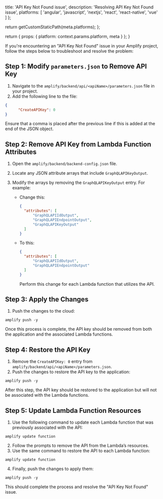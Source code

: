 
  title: 'API Key Not Found issue',
  description: 'Resolving API Key Not Found issue',
  platforms: [
    'angular',
    'javascript',
    'nextjs',
    'react',
    'react-native',
    'vue'
  ]
};

  return getCustomStaticPath(meta.platforms);
};

  return {
    props: {
      platform: context.params.platform,
      meta
    }
  };
}

If you're encountering an "API Key Not Found" issue in your Amplify project, follow the steps below to troubleshoot and resolve the problem:

## Step 1: Modify `parameters.json` to Remove API Key

1. Navigate to the `amplify/backend/api/<apiName>/parameters.json` file in your project.
2. Add the following line to the file:

  ```json title="amplify/backend/api/<apiName>/parameters.json"
  {
        "CreateAPIKey": 0
  }
  ```      
  Ensure that a comma is placed after the previous line if this is added at the end of the JSON object.  

## Step 2: Remove API Key from Lambda Function Attributes

1. Open the `amplify/backend/backend-config.json` file.
2. Locate any JSON attribute arrays that include `GraphQLAPIKeyOutput`.
3. Modify the arrays by removing the `GraphQLAPIKeyOutput` entry. For example:

    * Change this:

      ```json title="amplify/backend/backend-config.json"
      {
        "attributes": [
            "GraphQLAPIIdOutput",
            "GraphQLAPIEndpointOutput",
            "GraphQLAPIKeyOutput"
        ]
      }
      ```

    * To this:

      ```json title="amplify/backend/backend-config.json"
      {
        "attributes": [
            "GraphQLAPIIdOutput",
            "GraphQLAPIEndpointOutput"
        ]
      }
      ```
      Perform this change for each Lambda function that utilizes the API.


## Step 3: Apply the Changes

1. Push the changes to the cloud:

  ```terminal
  amplify push -y
  ```
  Once this process is complete, the API key should be removed from both the application and the associated Lambda functions.

## Step 4: Restore the API Key

1. Remove the `CreateAPIKey: 0` entry from `amplify/backend/api/<apiName>/parameters.json`.
2. Push the changes to restore the API key to the application:

  ```terminal
  amplify push -y
  ```
  After this step, the API key should be restored to the application but will not be associated with the Lambda functions.


## Step 5: Update Lambda Function Resources

1. Use the following command to update each Lambda function that was previously associated with the API:

  ```terminal
  amplify update function
  ```
2. Follow the prompts to remove the API from the Lambda’s resources.
3. Use the same command to restore the API to each Lambda function:

  ```terminal
  amplify update function
  ```
4. Finally, push the changes to apply them:

  ```terminal
  amplify push -y
  ```
  This should complete the process and resolve the "API Key Not Found" issue.
